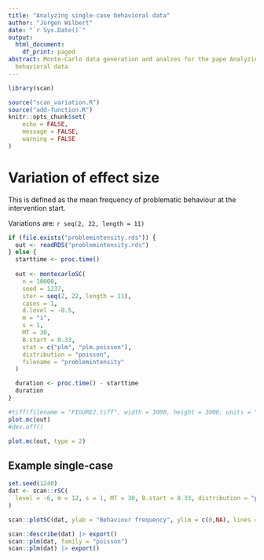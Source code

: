 ```yaml
---
title: "Analyzing single-case behavioral data"
author: "Jürgen Wilbert"
date: "`r Sys.Date()`"
output:
  html_document:
    df_print: paged
abstract: Monte-Carlo data generation and analzes for the pape Analyzing single-case
  behavioral data
---
```


```r
library(scan)

source("scan_variation.R")
source("add-function.R")
knitr::opts_chunk$set(
	echo = FALSE,
	message = FALSE,
	warning = FALSE
)
```

# Variation of effect size

This is defined as the mean frequency of problematic behaviour at the intervention start.

Variations are: `r seq(2, 22, length = 11)`


```r
if (file.exists("problemintensity.rds")) {
  out <- readRDS("problemintensity.rds")
} else {
  starttime <- proc.time()
  
  out <- montecarloSC(
    n = 10000,
    seed = 1237,
    iter = seq(2, 22, length = 11),
    cases = 1,
    d.level = -0.5,
    m = "i",
    s = 1,
    MT = 30,
    B.start = 0.33,
    stat = c("plm", "plm.poisson"),
    distribution = "poisson",
    filename = "problemintensity"
  )

  duration <- proc.time() - starttime
  duration
}


```

```r
#tiff(filename = "FIGURE2.tiff", width = 3000, height = 3000, units = "px", pointsize = 20, bg = "white", compression = "zip",res = 300)
plot.mc(out)
#dev.off()
```

```r
plot.mc(out, type = 2)
```

## Example single-case

```r
set.seed(1240)
dat <- scan::rSC(
  level = -6, m = 12, s = 1, MT = 30, B.start = 0.33, distribution = "poisson"
)

scan::plotSC(dat, ylab = "Behaviour frequency", ylim = c(0,NA), lines = list("mean", col = "red"))
```

```r
scan::describe(dat) |> export()
scan::plm(dat, family = "poisson")
scan::plm(dat) |> export() 
```

